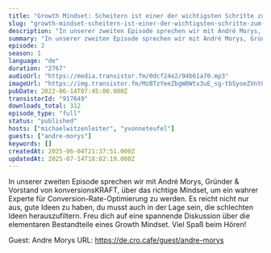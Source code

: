 ```yaml
---
title: "Growth Mindset: Scheitern ist einer der wichtigsten Schritte zum Erfolg"
slug: "growth-mindset-scheitern-ist-einer-der-wichtigsten-schritte-zum-erfolg"
description: "In unserer zweiten Episode sprechen wir mit André Morys, Gründer & Vorstand von konversionsKRAFT, über das richtige Mindset, um ein wahrer Experte für Conversion-Rate-Optimierung zu werden. Es reicht nicht nur aus, gute Ideen zu haben, du musst auch in der Lage sein, die schlechten Ideen herauszufiltern. Freu dich auf eine spannende Diskussion über die elementaren Bestandteile eines Growth Mindset.\nViel Spaß beim Hören!\n\nGuest: Andre Morys\nURL: https://de.cro.cafe/guest/andre-morys"
summary: "In unserer zweiten Episode sprechen wir mit André Morys, Gründer & Vorstand von konversionsKRAFT, über das richtige Mindset, um ein wahrer Experte für Conversion-Rate-Optimierung zu werden. Es reicht nicht nur aus, gute Ideen zu haben, du musst auch in der Lage sein, die schlechten Ideen herauszufiltern. Freu dich auf eine spannende Diskussion über die elementaren Bestandteile eines Growth Mindset.\r\nViel Spaß beim Hören!"
episode: 2
season: 1
language: "de"
duration: "2767"
audioUrl: "https://media.transistor.fm/0dcf24e2/94b61a70.mp3"
imageUrl: "https://img.transistor.fm/MzBTzYeeZbgW0Wtx3uE_sg-tbSyoeZVntOV5TcXiwL8/rs:fill:3000:3000:1/q:60/aHR0cHM6Ly9pbWct/dXBsb2FkLXByb2R1/Y3Rpb24udHJhbnNp/c3Rvci5mbS8xMjA4/NGZjMDY0OTExNzU2/ZDVjYjgxMzNmZWU0/ODIwNS5wbmc.webp"
pubDate: 2022-06-14T07:45:00.000Z
transistorId: "917649"
downloads_total: 312
episode_type: "full"
status: "published"
hosts: ["michaelwitzenleiter", "yvonneteufel"]
guests: ["andre-morys"]
keywords: []
createdAt: 2025-06-04T21:37:51.000Z
updatedAt: 2025-07-14T18:02:19.000Z
---
```


In unserer zweiten Episode sprechen wir mit André Morys, Gründer & Vorstand von konversionsKRAFT, über das richtige Mindset, um ein wahrer Experte für Conversion-Rate-Optimierung zu werden. Es reicht nicht nur aus, gute Ideen zu haben, du musst auch in der Lage sein, die schlechten Ideen herauszufiltern. Freu dich auf eine spannende Diskussion über die elementaren Bestandteile eines Growth Mindset.
Viel Spaß beim Hören!

Guest: Andre Morys
URL: https://de.cro.cafe/guest/andre-morys
